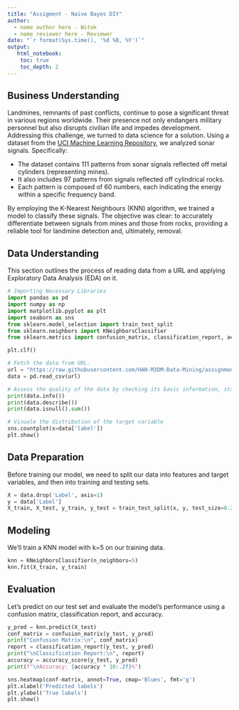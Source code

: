 ```yaml
---
title: "Assigment - Naive Bayes DIY"
author:
  - name author here - Witek
  - name reviewer here - Reviewer
date: "`r format(Sys.time(), '%d %B, %Y')`"
output:
   html_notebook:
    toc: true
    toc_depth: 2
---
```


## Business Understanding

Landmines, remnants of past conflicts, continue to pose a significant threat in various regions worldwide. Their presence not only endangers military personnel but also disrupts civilian life and impedes development. Addressing this challenge, we turned to data science for a solution. Using a dataset from the [UCI Machine Learning Repository](https://archive.ics.uci.edu/dataset/151/connectionist+bench+sonar+mines+vs+rocks), we analyzed sonar signals. Specifically:

-   The dataset contains 111 patterns from sonar signals reflected off metal cylinders (representing mines).
-   It also includes 97 patterns from signals reflected off cylindrical rocks.
-   Each pattern is composed of 60 numbers, each indicating the energy within a specific frequency band.

By employing the K-Nearest Neighbours (KNN) algorithm, we trained a model to classify these signals. The objective was clear: to accurately differentiate between signals from mines and those from rocks, providing a reliable tool for landmine detection and, ultimately, removal.

## Data Understanding

This section outlines the process of reading data from a URL and applying Exploratory Data Analysis (EDA) on it.

```python
# Importing Necessary Libraries
import pandas as pd
import numpy as np
import matplotlib.pyplot as plt
import seaborn as sns
from sklearn.model_selection import train_test_split
from sklearn.neighbors import KNeighborsClassifier
from sklearn.metrics import confusion_matrix, classification_report, accuracy_score

plt.clf()
```

```python
# Fetch the data from URL.
url = "https://raw.githubusercontent.com/HAN-M3DM-Data-Mining/assignments/master/datasets/KNN-sonar-all-data.csv"
data = pd.read_csv(url)

# Assess the quality of the data by checking its basic information, statistical summary, and any missing values
print(data.info())
print(data.describe())
print(data.isnull().sum())

# Visuale the distribution of the target variable 
sns.countplot(x=data['label'])
plt.show()
```

## Data Preparation

Before training our model, we need to split our data into features and target variables, and then into training and testing sets.

```python
X = data.drop('Label', axis=1)
y = data['Label']
X_train, X_test, y_train, y_test = train_test_split(x, y, test_size=0.2, random_state=42)
```

## Modeling

We'll train a KNN model with k=5 on our training data.

```python
knn = KNeighborsClassifier(n_neighbors=5)
knn.fit(X_train, y_train)
```

## Evaluation

Let's predict on our test set and evaluate the model's performance using a confusion matrix, classification report, and accuracy.

```python
y_pred = knn.predict(X_test)
conf_matrix = confusion_matrix(y_test, y_pred)
print("Confusion Matrix:\n", conf_matrix)
report = classification_report(y_test, y_pred)
print("\nClassification Report:\n", report)
accuracy = accuracy_score(y_test, y_pred)
print(f"\nAccuracy: {accuracy * 10:.2f}%")
```

```python
sns.heatmap(conf-matrix, annot=True, cmap='Blues', fmt='g')
plt.xlabel('Predicted labels')
plt.ylabel('True labels')
plt.show()
```